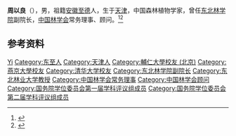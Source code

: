 '''周以良'''（{{bd|1922年|12月9日|2005年|12月5日}}），男，祖籍[[安徽|安徽]][[至德县|至德]]人，生于[[天津|天津]]，中国森林植物学家，曾任[[东北林学院|东北林学院]]副院长，[[中国林学会|中国林学会]]常务理事、顾问。<ref>{{Cite book|title=二十世纪中国名人辞典|author=蔡开松, 于信凤主编; 曾卓明, 周溯源, 赵书刚副主编|publisher=辽宁人民出版社|year=1991|isbn=|location=沈阳|pages=}}</ref><ref>{{Cite book|title=中国科学技术专家传略 • 农学编 林业卷 二|author=中国科学技术协会编; 阳含熙主编; 刘于鹤, 施斌祥, 张久荣等副主编|publisher=中国农业出版社|year=1999|isbn=|location=北京|pages=}}</ref>

== 参考资料 ==
{{reflist}}

{{国务院学位委员会第一届学科评议组/工学}}
{{国务院学位委员会第二届学科评议组/农学}}
{{Navboxes
| title  = 周以良在[[中国林学会|中国林学会]]的职务
| list1  =
{{中国林学会第五届理事会}}
{{中国林学会第六届理事会}}
{{中国林学会第七届理事会}}
}}

{{Authority control}}
{{DEFAULTSORT:Zhou周}}
[[Category:周姓|Yi]]
[[Category:东至人|Category:东至人]]
[[Category:天津人|Category:天津人]]
[[Category:輔仁大學校友_(北京)|Category:輔仁大學校友 (北京)]]
[[Category:燕京大學校友|Category:燕京大學校友]]
[[Category:清华大学校友|Category:清华大学校友]]
[[Category:东北林学院副院长|Category:东北林学院副院长]]
[[Category:东北林业大学教授|Category:东北林业大学教授]]
[[Category:中国林学会常务理事|Category:中国林学会常务理事]]
[[Category:中国林学会顾问|Category:中国林学会顾问]]
[[Category:国务院学位委员会第一届学科评议组成员|Category:国务院学位委员会第一届学科评议组成员]]
[[Category:国务院学位委员会第二届学科评议组成员|Category:国务院学位委员会第二届学科评议组成员]]

{{中国人物小作品}}